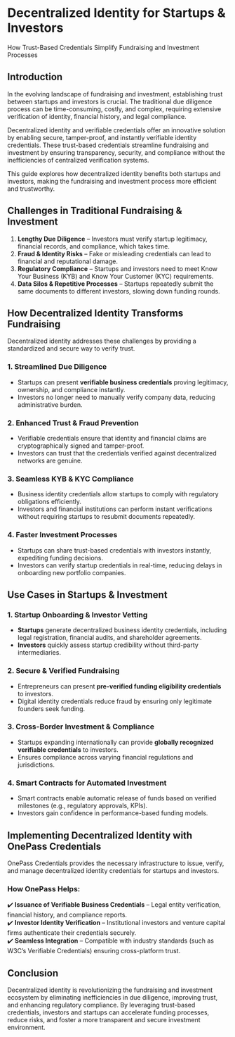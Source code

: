 # Decentralized Identity for Startups & Investors  

How Trust-Based Credentials Simplify Fundraising and Investment Processes  

## Introduction  

In the evolving landscape of fundraising and investment, establishing trust between startups and investors is crucial. The traditional due diligence process can be time-consuming, costly, and complex, requiring extensive verification of identity, financial history, and legal compliance.  

Decentralized identity and verifiable credentials offer an innovative solution by enabling secure, tamper-proof, and instantly verifiable identity credentials. These trust-based credentials streamline fundraising and investment by ensuring transparency, security, and compliance without the inefficiencies of centralized verification systems.  

This guide explores how decentralized identity benefits both startups and investors, making the fundraising and investment process more efficient and trustworthy.  

## Challenges in Traditional Fundraising & Investment  

1. **Lengthy Due Diligence** – Investors must verify startup legitimacy, financial records, and compliance, which takes time.  
2. **Fraud & Identity Risks** – Fake or misleading credentials can lead to financial and reputational damage.  
3. **Regulatory Compliance** – Startups and investors need to meet Know Your Business (KYB) and Know Your Customer (KYC) requirements.  
4. **Data Silos & Repetitive Processes** – Startups repeatedly submit the same documents to different investors, slowing down funding rounds.  

## How Decentralized Identity Transforms Fundraising  

Decentralized identity addresses these challenges by providing a standardized and secure way to verify trust.  

### 1. **Streamlined Due Diligence**  

- Startups can present **verifiable business credentials** proving legitimacy, ownership, and compliance instantly.  
- Investors no longer need to manually verify company data, reducing administrative burden.  

### 2. **Enhanced Trust & Fraud Prevention**  

- Verifiable credentials ensure that identity and financial claims are cryptographically signed and tamper-proof.  
- Investors can trust that the credentials verified against decentralized networks are genuine.  

### 3. **Seamless KYB & KYC Compliance**  

- Business identity credentials allow startups to comply with regulatory obligations efficiently.  
- Investors and financial institutions can perform instant verifications without requiring startups to resubmit documents repeatedly.  

### 4. **Faster Investment Processes**  

- Startups can share trust-based credentials with investors instantly, expediting funding decisions.  
- Investors can verify startup credentials in real-time, reducing delays in onboarding new portfolio companies.  

## Use Cases in Startups & Investment  

### **1. Startup Onboarding & Investor Vetting**  

- **Startups** generate decentralized business identity credentials, including legal registration, financial audits, and shareholder agreements.  
- **Investors** quickly assess startup credibility without third-party intermediaries.  

### **2. Secure & Verified Fundraising**  

- Entrepreneurs can present **pre-verified funding eligibility credentials** to investors.  
- Digital identity credentials reduce fraud by ensuring only legitimate founders seek funding.  

### **3. Cross-Border Investment & Compliance**  

- Startups expanding internationally can provide **globally recognized verifiable credentials** to investors.  
- Ensures compliance across varying financial regulations and jurisdictions.  

### **4. Smart Contracts for Automated Investment**  

- Smart contracts enable automatic release of funds based on verified milestones (e.g., regulatory approvals, KPIs).  
- Investors gain confidence in performance-based funding models.  

## Implementing Decentralized Identity with OnePass Credentials  

OnePass Credentials provides the necessary infrastructure to issue, verify, and manage decentralized identity credentials for startups and investors.  

### **How OnePass Helps:**  

✔️ **Issuance of Verifiable Business Credentials** – Legal entity verification, financial history, and compliance reports.  
✔️ **Investor Identity Verification** – Institutional investors and venture capital firms authenticate their credentials securely.  
✔️ **Seamless Integration** – Compatible with industry standards (such as W3C’s Verifiable Credentials) ensuring cross-platform trust.  

## Conclusion  

Decentralized identity is revolutionizing the fundraising and investment ecosystem by eliminating inefficiencies in due diligence, improving trust, and enhancing regulatory compliance. By leveraging trust-based credentials, investors and startups can accelerate funding processes, reduce risks, and foster a more transparent and secure investment environment.  
